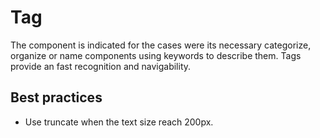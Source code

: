 # Tag

The component is indicated for the cases were its necessary categorize, organize or name components using keywords to describe them. Tags provide an fast recognition and navigability.

## Best practices

- Use truncate when the text size reach 200px. 
